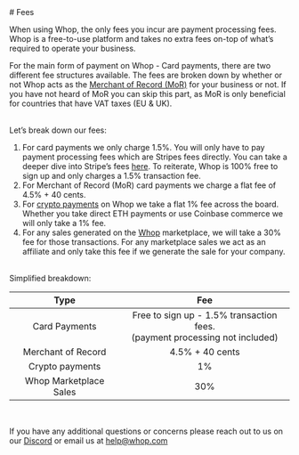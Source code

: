 
<HeroPattern />

<div className='lead'>
# Fees

When using Whop, the only fees you incur are payment processing fees. Whop is a free-to-use platform and takes no extra fees on-top of what’s required to operate your business.

For the main form of payment on Whop - Card payments, there are two different fee structures available. The fees are broken down by whether or not Whop acts as the [Merchant of Record (MoR)](/merchant-of-record) for your business or not. If you have not heard of MoR you can skip this part, as MoR is only beneficial for countries that have VAT taxes (EU & UK).

<br/>
Let’s break down our fees:

1. For card payments we only charge 1.5%. You will only have to pay payment processing fees which are Stripes fees directly. You can take a deeper dive into Stripe’s fees [here](https://stripe.com/pricing). To reiterate, Whop is 100% free to sign up and only charges a 1.5% transaction fee.
2. For Merchant of Record (MoR) card payments we charge a flat fee of 4.5% + 40 cents. 
3. For [crypto payments](/crypto) on Whop we take a flat 1% fee across the board. Whether you take direct ETH payments or use Coinbase commerce we will only take a 1% fee. 
4. For any sales generated on the [Whop](http://Whop.com) marketplace, we will take a 30% fee for those transactions. For any marketplace sales we act as an affiliate and only take this fee if we generate the sale for your company.

<br/>
Simplified breakdown:

| Type | Fee |
|:--------:|:--------:|
| Card Payments | Free to sign up - 1.5% transaction fees. <br /> (payment processing not included)|
| Merchant of Record | 4.5% + 40 cents | 
| Crypto payments | 1% |
| Whop Marketplace Sales | 30% |
<br/>

If you have any additional questions or concerns please reach out to us on our [Discord](https://discord.gg/QJzPPSySfX) or email us at help@whop.com 
</div>